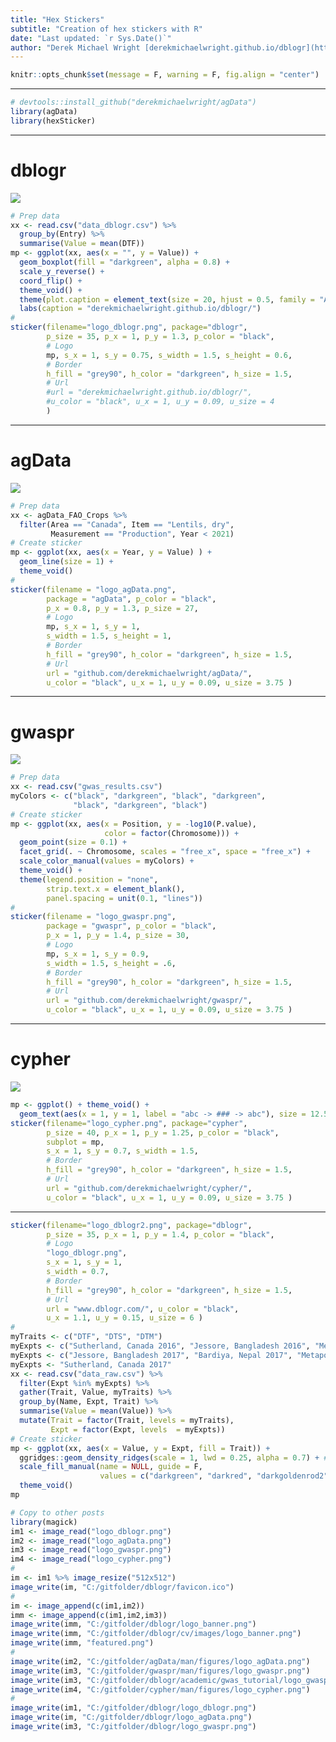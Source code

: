 ```yaml
---
title: "Hex Stickers"
subtitle: "Creation of hex stickers with R"
date: "Last updated: `r Sys.Date()`"
author: "Derek Michael Wright [derekmichaelwright.github.io/dblogr](https://derekmichaelwright.github.io/dblogr/) <derek.wright@usask.ca>"
---
```


```r
knitr::opts_chunk$set(message = F, warning = F, fig.align = "center")
```

---

```r
# devtools::install_github("derekmichaelwright/agData")
library(agData)
library(hexSticker)
```

---

# dblogr

![](logo_dblogr.png)

```r
# Prep data
xx <- read.csv("data_dblogr.csv") %>%
  group_by(Entry) %>%
  summarise(Value = mean(DTF))
mp <- ggplot(xx, aes(x = "", y = Value)) +
  geom_boxplot(fill = "darkgreen", alpha = 0.8) +
  scale_y_reverse() +
  coord_flip() +
  theme_void() +
  theme(plot.caption = element_text(size = 20, hjust = 0.5, family = "Aller_Rg")) +
  labs(caption = "derekmichaelwright.github.io/dblogr/")
#
sticker(filename="logo_dblogr.png", package="dblogr", 
        p_size = 35, p_x = 1, p_y = 1.3, p_color = "black",
        # Logo
        mp, s_x = 1, s_y = 0.75, s_width = 1.5, s_height = 0.6,
        # Border
        h_fill = "grey90", h_color = "darkgreen", h_size = 1.5,
        # Url
        #url = "derekmichaelwright.github.io/dblogr/", 
        #u_color = "black", u_x = 1, u_y = 0.09, u_size = 4 
        )
```

---

# agData

![](logo_agData.png)

```r
# Prep data
xx <- agData_FAO_Crops %>% 
  filter(Area == "Canada", Item == "Lentils, dry", 
         Measurement == "Production", Year < 2021)
# Create sticker
mp <- ggplot(xx, aes(x = Year, y = Value) ) + 
  geom_line(size = 1) + 
  theme_void()
#
sticker(filename = "logo_agData.png",
        package = "agData", p_color = "black",
        p_x = 0.8, p_y = 1.3, p_size = 27,
        # Logo
        mp, s_x = 1, s_y = 1, 
        s_width = 1.5, s_height = 1,
        # Border 
        h_fill = "grey90", h_color = "darkgreen", h_size = 1.5,
        # Url
        url = "github.com/derekmichaelwright/agData/", 
        u_color = "black", u_x = 1, u_y = 0.09, u_size = 3.75 )
```

---

# gwaspr

![](logo_gwaspr.png)

```r
# Prep data
xx <- read.csv("gwas_results.csv")
myColors <- c("black", "darkgreen", "black", "darkgreen",
              "black", "darkgreen", "black")
# Create sticker
mp <- ggplot(xx, aes(x = Position, y = -log10(P.value), 
                     color = factor(Chromosome))) + 
  geom_point(size = 0.1) + 
  facet_grid(. ~ Chromosome, scales = "free_x", space = "free_x") +
  scale_color_manual(values = myColors) +
  theme_void() +
  theme(legend.position = "none",
        strip.text.x = element_blank(),
        panel.spacing = unit(0.1, "lines")) 
#
sticker(filename = "logo_gwaspr.png",
        package = "gwaspr", p_color = "black",
        p_x = 1, p_y = 1.4, p_size = 30,
        # Logo
        mp, s_x = 1, s_y = 0.9, 
        s_width = 1.5, s_height = .6,
        # Border 
        h_fill = "grey90", h_color = "darkgreen", h_size = 1.5,
        # Url
        url = "github.com/derekmichaelwright/gwaspr/", 
        u_color = "black", u_x = 1, u_y = 0.09, u_size = 3.75 )
```

---

# cypher

![](logo_cypher.png)

```r
mp <- ggplot() + theme_void() +
  geom_text(aes(x = 1, y = 1, label = "abc -> ### -> abc"), size = 12.5)
sticker(filename="logo_cypher.png", package="cypher", 
        p_size = 40, p_x = 1, p_y = 1.25, p_color = "black",
        subplot = mp,
        s_x = 1, s_y = 0.7, s_width = 1.5,
        # Border
        h_fill = "grey90", h_color = "darkgreen", h_size = 1.5,
        # Url
        url = "github.com/derekmichaelwright/cypher/", 
        u_color = "black", u_x = 1, u_y = 0.09, u_size = 3.75 )
```

---

```r
sticker(filename="logo_dblogr2.png", package="dblogr", 
        p_size = 35, p_x = 1, p_y = 1.4, p_color = "black",
        # Logo
        "logo_dblogr.png", 
        s_x = 1, s_y = 1, 
        s_width = 0.7,
        # Border
        h_fill = "grey90", h_color = "darkgreen", h_size = 1.5,
        # Url
        url = "www.dblogr.com/", u_color = "black",
        u_x = 1.1, u_y = 0.15, u_size = 6 )
#
myTraits <- c("DTF", "DTS", "DTM")
myExpts <- c("Sutherland, Canada 2016", "Jessore, Bangladesh 2016", "Metaponto, Italy 2016")
myExpts <- c("Jessore, Bangladesh 2017", "Bardiya, Nepal 2017", "Metaponto, Italy 2017")
myExpts <- "Sutherland, Canada 2017"
xx <- read.csv("data_raw.csv") %>%
  filter(Expt %in% myExpts) %>%
  gather(Trait, Value, myTraits) %>%
  group_by(Name, Expt, Trait) %>%
  summarise(Value = mean(Value)) %>%
  mutate(Trait = factor(Trait, levels = myTraits),
         Expt = factor(Expt, levels  = myExpts))
# Create sticker
mp <- ggplot(xx, aes(x = Value, y = Expt, fill = Trait)) + 
  ggridges::geom_density_ridges(scale = 1, lwd = 0.25, alpha = 0.7) + #rel_min_height = 0.01,   alpha = 0.9, scale = 0.8,
  scale_fill_manual(name = NULL, guide = F,
                    values = c("darkgreen", "darkred", "darkgoldenrod2")) +
  theme_void()
mp
```

```r
# Copy to other posts
library(magick)
im1 <- image_read("logo_dblogr.png")
im2 <- image_read("logo_agData.png")
im3 <- image_read("logo_gwaspr.png")
im4 <- image_read("logo_cypher.png")
#
im <- im1 %>% image_resize("512x512")
image_write(im, "C:/gitfolder/dblogr/favicon.ico")
#
im <- image_append(c(im1,im2))
imm <- image_append(c(im1,im2,im3))
image_write(imm, "C:/gitfolder/dblogr/logo_banner.png")
image_write(imm, "C:/gitfolder/dblogr/cv/images/logo_banner.png")
image_write(imm, "featured.png")
#
image_write(im2, "C:/gitfolder/agData/man/figures/logo_agData.png")
image_write(im3, "C:/gitfolder/gwaspr/man/figures/logo_gwaspr.png")
image_write(im3, "C:/gitfolder/dblogr/academic/gwas_tutorial/logo_gwaspr.png")
image_write(im4, "C:/gitfolder/cypher/man/figures/logo_cypher.png")
#
image_write(im1, "C:/gitfolder/dblogr/logo_dblogr.png")
image_write(im, "C:/gitfolder/dblogr/logo_agData.png")
image_write(im3, "C:/gitfolder/dblogr/logo_gwaspr.png")
```
